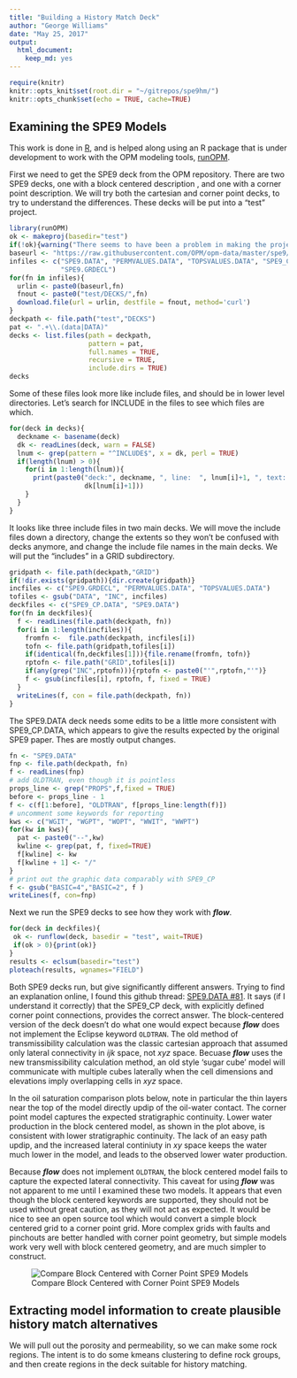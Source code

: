 ```yaml
---
title: "Building a History Match Deck"
author: "George Williams"
date: "May 25, 2017"
output:
  html_document:
    keep_md: yes
---
```


```r
require(knitr)
knitr::opts_knit$set(root.dir = "~/gitrepos/spe9hm/")
knitr::opts_chunk$set(echo = TRUE, cache=TRUE)
```

## Examining the SPE9 Models
This work is done in [R](https://www.r-project.org/), and is helped along using an R package that is under development to work with the OPM modeling tools, [runOPM](https://github.com/gerwathome/runOPM).

First we need to get the SPE9 deck from the OPM repository.  There are two SPE9 decks, one with a block centered description , and one with a corner point description.  We will try both the cartesian and corner point decks, to try to understand the differences.  These decks will be put into a "test" project.

```r
library(runOPM)
ok <- makeproj(basedir="test")
if(!ok){warning("There seems to have been a problem in making the project directory structure")}
baseurl <- "https://raw.githubusercontent.com/OPM/opm-data/master/spe9/"
infiles <- c("SPE9.DATA", "PERMVALUES.DATA", "TOPSVALUES.DATA", "SPE9_CP.DATA",
             "SPE9.GRDECL")
for(fn in infiles){
  urlin <- paste0(baseurl,fn)
  fnout <- paste0("test/DECKS/",fn)
  download.file(url = urlin, destfile = fnout, method='curl')
}
deckpath <- file.path("test","DECKS")
pat <- ".+\\.(data|DATA)"
decks <- list.files(path = deckpath,
                    pattern = pat,
                    full.names = TRUE,
                    recursive = TRUE,
                    include.dirs = TRUE)
decks
```

Some of these files look more like include files, and should be in lower level directories.  Let's search for INCLUDE in the files to see which files are which.

```r
for(deck in decks){
  deckname <- basename(deck)
  dk <- readLines(deck, warn = FALSE)
  lnum <- grep(pattern = "^INCLUDE$", x = dk, perl = TRUE)
  if(length(lnum) > 0){
    for(i in 1:length(lnum)){
      print(paste0("deck:", deckname, ", line:  ", lnum[i]+1, ", text:  ",
                   dk[lnum[i]+1]))
    }
  }
}
```
It looks like three include files in two main decks.  We will move the include files down a directory, change the extents so they won't be confused with decks anymore, and change the include file names in the main decks.  We will put the "includes" in a GRID subdirectory.

```r
gridpath <- file.path(deckpath,"GRID")
if(!dir.exists(gridpath)){dir.create(gridpath)}
incfiles <- c("SPE9.GRDECL", "PERMVALUES.DATA", "TOPSVALUES.DATA")
tofiles <- gsub("DATA", "INC", incfiles)
deckfiles <- c("SPE9_CP.DATA", "SPE9.DATA")
for(fn in deckfiles){
  f <- readLines(file.path(deckpath, fn))
  for(i in 1:length(incfiles)){
    fromfn <-  file.path(deckpath, incfiles[i])
    tofn <- file.path(gridpath,tofiles[i])
    if(identical(fn,deckfiles[1])){file.rename(fromfn, tofn)}
    rptofn <- file.path("GRID",tofiles[i])
    if(any(grep("INC",rptofn))){rptofn <- paste0("'",rptofn,"'")}
    f <- gsub(incfiles[i], rptofn, f, fixed = TRUE)
  }
  writeLines(f, con = file.path(deckpath, fn))
}
```
The SPE9.DATA deck needs some edits to be a little more consistent with SPE9_CP.DATA, which appears to give the results expected by the original SPE9 paper.  Thes are mostly output changes.
```r
fn <- "SPE9.DATA"
fnp <- file.path(deckpath, fn)
f <- readLines(fnp)
# add OLDTRAN, even though it is pointless
props_line <- grep("PROPS",f,fixed = TRUE)
before <- props_line - 1
f <- c(f[1:before], "OLDTRAN", f[props_line:length(f)])
# uncomment some keywords for reporting
kws <- c("WGIT", "WGPT", "WOPT", "WWIT", "WWPT")
for(kw in kws){
  pat <- paste0("--",kw)
  kwline <- grep(pat, f, fixed=TRUE)
  f[kwline] <- kw
  f[kwline + 1] <- "/"
}
# print out the graphic data comparably with SPE9_CP
f <- gsub("BASIC=4","BASIC=2", f )
writeLines(f, con=fnp)
```

Next we run the SPE9 decks to see how they work with ***flow***.
```r
for(deck in deckfiles){
 ok <- runflow(deck, basedir = "test", wait=TRUE)
 if(ok > 0){print(ok)}
}
results <- eclsum(basedir="test")
ploteach(results, wgnames="FIELD")
```

Both SPE9 decks run, but give significantly different answers.  Trying to find an explanation online, I found this github thread: [SPE9.DATA #81](https://github.com/OPM/opm-data/issues/81).  It says (if I understand it correctly) that the SPE9_CP deck, with explicitly defined corner point connections, provides the correct answer.  The block-centered version of the deck doesn't do what one would expect because ***flow*** does not implement the Eclipse keyword `OLDTRAN`.  The old method of transmissibility calculation was the classic cartesian approach that assumed only lateral connectivity in *ijk* space, not *xyz* space.  Becuase ***flow*** uses the new transmissibility calculation method, an old style 'sugar cube' model will communicate with multiple cubes laterally when the cell dimensions and elevations imply overlapping cells in *xyz* space.

In the oil saturation comparison plots below, note in particular the thin layers near the top of the model directly updip of the oil-water contact.  The corner point model captures the expected stratigraphic continuity.  Lower water production in the block centered model, as shown in the plot above, is consistent with lower stratigraphic continuity.  The lack of an easy path updip, and the increased lateral continiuty in *xy* space keeps the water much lower in the model, and leads to the observed lower water production.

Because ***flow*** does not implement `OLDTRAN`, the block centered model fails to capture the expected lateral connectivity.  This caveat for using ***flow*** was not apparent to me until I examined these two models.  It appears that even though the block centered keywords are supported, they should not be used without great caution, as they will not act as expected.  It would be nice to see an open source tool which would convert a simple block centered grid to a corner point grid.  More complex grids with faults and pinchouts are better handled with corner point geometry, but simple models work very well with block centered geometry, and are much simpler to construct.

![Compare Block Centered with Corner Point SPE9 Models](../test/OUTPUT/cf_spe9cp.png "SPE9")

## Extracting model information to create plausible history match alternatives

We will pull out the porosity and permeability, so we can make some rock regions.  The intent is to do some kmeans clustering to define rock groups, and then create regions in the deck suitable for history matching.

```r

```